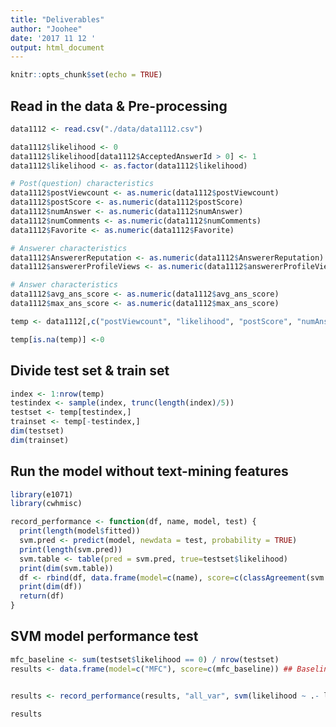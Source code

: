 ```yaml
---
title: "Deliverables"
author: "Joohee"
date: '2017 11 12 '
output: html_document
---
```


```r
knitr::opts_chunk$set(echo = TRUE)
```

## Read in the data & Pre-processing

```r
data1112 <- read.csv("./data/data1112.csv")

data1112$likelihood <- 0
data1112$likelihood[data1112$AcceptedAnswerId > 0] <- 1
data1112$likelihood <- as.factor(data1112$likelihood)

# Post(question) characteristics
data1112$postViewcount <- as.numeric(data1112$postViewcount)
data1112$postScore <- as.numeric(data1112$postScore)
data1112$numAnswer <- as.numeric(data1112$numAnswer)
data1112$numComments <- as.numeric(data1112$numComments)
data1112$Favorite <- as.numeric(data1112$Favorite)

# Answerer characteristics
data1112$AnswererReputation <- as.numeric(data1112$AnswererReputation)
data1112$answererProfileViews <- as.numeric(data1112$answererProfileViews)

# Answer characteristics
data1112$avg_ans_score <- as.numeric(data1112$avg_ans_score)
data1112$max_ans_score <- as.numeric(data1112$max_ans_score)

temp <- data1112[,c("postViewcount", "likelihood", "postScore", "numAnswer", "numComments", "Favorite", "AnswererReputation", "answererProfileViews", "avg_ans_score", "max_ans_score")]

temp[is.na(temp)] <-0
```

## Divide test set & train set

```r
index <- 1:nrow(temp)
testindex <- sample(index, trunc(length(index)/5))
testset <- temp[testindex,]
trainset <- temp[-testindex,]
dim(testset)
dim(trainset)
```


## Run the model without text-mining features

```r
library(e1071)
library(cwhmisc)

record_performance <- function(df, name, model, test) {
  print(length(model$fitted))
  svm.pred <- predict(model, newdata = test, probability = TRUE)
  print(length(svm.pred))
  svm.table <- table(pred = svm.pred, true=testset$likelihood)
  print(dim(svm.table))
  df <- rbind(df, data.frame(model=c(name), score=c(classAgreement(svm.table)$diag)))
  print(dim(df))
  return(df)
}
```

## SVM model performance test

```r
mfc_baseline <- sum(testset$likelihood == 0) / nrow(testset)
results <- data.frame(model=c("MFC"), score=c(mfc_baseline)) ## Baseline performance


results <- record_performance(results, "all_var", svm(likelihood ~ .- likelihood, data = trainset, probability = TRUE), testset) ## models before feature engineering
```

```r
results
```

